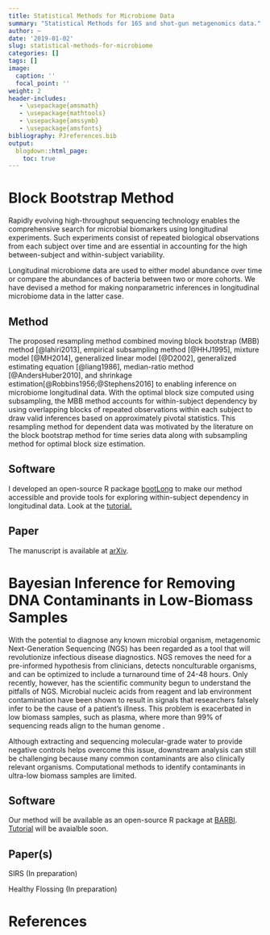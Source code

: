 ```yaml
---
title: Statistical Methods for Microbiome Data
summary: "Statistical Methods for 16S and shot-gun metagenomics data."
author: ~
date: '2019-01-02'
slug: statistical-methods-for-microbiome
categories: []
tags: []
image:
  caption: ''
  focal_point: ''
weight: 2
header-includes:
   - \usepackage{amsmath}
   - \usepackage{mathtools}
   - \usepackage{amssymb}
   - \usepackage{amsfonts}
bibliography: PJreferences.bib
output:
  blogdown::html_page:
    toc: true
---
```


# Block Bootstrap Method

Rapidly evolving high-throughput sequencing technology enables the comprehensive search for microbial biomarkers using longitudinal experiments. Such experiments consist of repeated biological observations from each subject over time and are essential in accounting for the high between-subject and within-subject variability. 

Longitudinal microbiome data are used to either model abundance over time or compare the abundances of bacteria between two or more cohorts. We have devised a method for making nonparametric inferences in longitudinal microbiome data in the latter case.

##  Method

The proposed resampling method combined moving block bootstrap (MBB) method [@lahiri2013], empirical subsampling method [@HHJ1995], mixture model [@MH2014], generalized linear model [@D2002], generalized estimating equation [@liang1986], median-ratio method [@AndersHuber2010], and shrinkage estimation[@Robbins1956;@Stephens2016] to enabling inference on microbiome longitudinal data. With the optimal block size computed using subsampling, the MBB method accounts for within-subject dependency by using overlapping blocks of repeated observations within each subject to draw valid inferences based on approximately pivotal statistics. This resampling method for dependent data was motivated by the literature on the block bootstrap method for time series data along with subsampling method for optimal block size estimation. 

## Software

I developed an open-source R package [bootLong](https://github.com/PratheepaJ/bootLong) to make our method accessible and provide tools for exploring within-subject dependency in longitudinal data. Look at the [tutorial.](https://pratheepaj.github.io/tutorial/bootlong/)

##  Paper

The manuscript is available at [arXiv](https://arxiv.org/abs/1809.01832).

#  Bayesian Inference for Removing DNA Contaminants in Low-Biomass Samples

With the potential to diagnose any known microbial organism, metagenomic Next-Generation Sequencing (NGS) has been regarded as a tool that will revolutionize infectious disease diagnostics. NGS removes the need for a pre-informed hypothesis from clinicians, detects nonculturable organisms, and can be optimized to include a turnaround time of 24-48 hours. Only recently, however, has the scientific community begun to understand the pitfalls of NGS. Microbial nucleic acids from reagent and lab environment contamination have been shown to result in signals that researchers falsely infer to be the cause of a patient’s illness. This problem is exacerbated in low biomass samples, such as plasma, where more than 99\% of sequencing reads align to the human genome \citep{grumaz2016}.

Although extracting and sequencing molecular-grade water to provide negative controls helps overcome this issue, downstream analysis can still be challenging because many common contaminants are also clinically relevant organisms. Computational methods to identify contaminants in ultra-low biomass samples are limited. 

## Software

Our method will be available as an open-source R package at [BARBI](https://github.com/PratheepaJ/BARBI). [Tutorial](https://pratheepaj.github.io/tutorial/barbi/) will be avaialble soon.

## Paper(s)

SIRS (In preparation)

Healthy Flossing (In preparation)

# References